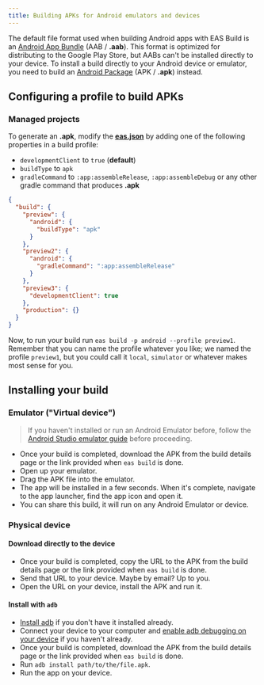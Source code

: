 ```yaml
---
title: Building APKs for Android emulators and devices
---
```


The default file format used when building Android apps with EAS Build is an [Android App Bundle](https://developer.android.com/platform/technology/app-bundle) (AAB / **.aab**). This format is optimized for distributing to the Google Play Store, but AABs can't be installed directly to your device. To install a build directly to your Android device or emulator, you need to build an [Android Package](https://en.wikipedia.org/wiki/Android_application_package) (APK / **.apk**) instead.

## Configuring a profile to build APKs

### Managed projects

To generate an **.apk**, modify the [**eas.json**](/build/eas-json.mdx) by adding one of the following properties in a build profile:

- `developmentClient` to `true` (**default**)
- `buildType` to `apk`
- `gradleCommand` to `:app:assembleRelease`, `:app:assembleDebug` or any other gradle command that produces **.apk**

```json eas.json
{
  "build": {
    "preview": {
      "android": {
        "buildType": "apk"
      }
    },
    "preview2": {
      "android": {
        "gradleCommand": ":app:assembleRelease"
      }
    },
    "preview3": {
      "developmentClient": true
    },
    "production": {}
  }
}
```

Now, to run your build run `eas build -p android --profile preview1`. Remember that you can name the profile whatever you like; we named the profile `preview1`, but you could call it `local`, `simulator` or whatever makes most sense for you.

## Installing your build

### Emulator ("Virtual device")

> If you haven't installed or run an Android Emulator before, follow the [Android Studio emulator guide](/workflow/android-studio-emulator.mdx) before proceeding.

- Once your build is completed, download the APK from the build details page or the link provided when `eas build` is done.
- Open up your emulator.
- Drag the APK file into the emulator.
- The app will be installed in a few seconds. When it's complete, navigate to the app launcher, find the app icon and open it.
- You can share this build, it will run on any Android Emulator or device.

### Physical device

#### Download directly to the device

- Once your build is completed, copy the URL to the APK from the build details page or the link provided when `eas build` is done.
- Send that URL to your device. Maybe by email? Up to you.
- Open the URL on your device, install the APK and run it.

#### Install with `adb`

- [Install adb](https://developer.android.com/studio/command-line/adb) if you don't have it installed already.
- Connect your device to your computer and [enable adb debugging on your device](https://developer.android.com/studio/command-line/adb#Enabling) if you haven't already.
- Once your build is completed, download the APK from the build details page or the link provided when `eas build` is done.
- Run `adb install path/to/the/file.apk`.
- Run the app on your device.
